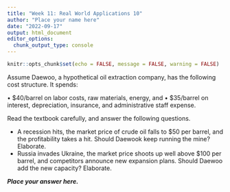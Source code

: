 ```yaml
---
title: "Week 11: Real World Applications 10"
author: "Place your name here"
date: "2022-09-17"
output: html_document
editor_options: 
  chunk_output_type: console
---
```


```r
knitr::opts_chunk$set(echo = FALSE, message = FALSE, warning = FALSE)

```

Assume Daewoo, a hypothetical oil extraction company, has the following cost structure. It spends:

•	$40/barrel on labor costs, raw materials, energy, and
•	$35/barrel on interest, depreciation, insurance, and administrative staff expense.

Read the textbook carefully, and answer the following questions.

* A recession hits, the market price of crude oil falls to $50 per barrel, and the profitability takes a hit. Should Daewook keep running the mine? Elaborate.
* Russia invades Ukraine, the market price shoots up well above $100 per barrel, and competitors announce new expansion plans. Should Daewoo add the new capacity? Elaborate.

***Place your answer here.***
